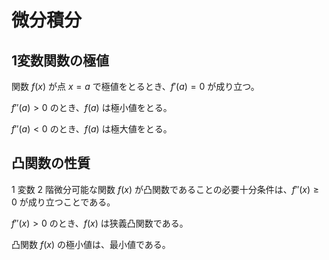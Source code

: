 # 微分積分

## 1変数関数の極値
関数 $f(x)$ が点 $x = a$ で極値をとるとき、$f'(a) = 0$ が成り立つ。

$f''(a) > 0$ のとき、$f(a)$ は極小値をとる。

$f''(a) < 0$ のとき、$f(a)$ は極大値をとる。

## 凸関数の性質
1 変数 2 階微分可能な関数 $f(x)$ が凸関数であることの必要十分条件は、$f''(x) \geq 0$ が成り立つことである。

$f''(x) > 0$ のとき、$f(x)$ は狭義凸関数である。

凸関数 $f(x)$ の極小値は、最小値である。

